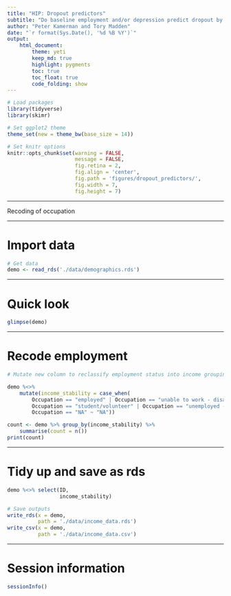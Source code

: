 ```yaml
---
title: "HIP: Dropout predictors"
subtitle: "Do baseline employment and/or depression predict dropout by 8 weeks?"
author: "Peter Kamerman and Tory Madden"
date: "`r format(Sys.Date(), '%d %B %Y')`"
output: 
    html_document:
        theme: yeti
        keep_md: true
        highlight: pygments
        toc: true
        toc_float: true
        code_folding: show
---
```


```r
# Load packages
library(tidyverse)
library(skimr)

# Set ggplot2 theme
theme_set(new = theme_bw(base_size = 14))

# Set knitr options
knitr::opts_chunk$set(warning = FALSE,
                      message = FALSE,
                      fig.retina = 2,
                      fig.align = 'center',
                      fig.path = 'figures/dropout_predictors/',
                      fig.width = 7,
                      fig.height = 7)
```

----

Recoding of occupation

----

# Import data

```r
# Get data
demo <- read_rds('./data/demographics.rds')
```

----

# Quick look

```r
glimpse(demo)

```

----

# Recode employment

```r
# Mutate new column to reclassify employment status into income grouping

demo %<>%
    mutate(income_stability = case_when(
        Occupation == "employed" | Occupation == "unable to work - disability grant" ~ "stable income",
        Occupation == "student/volunteer" | Occupation == "unemployed - looking for work" | Occupation == "unemployed - not looking for work" ~ "unstable or no income",
        Occupation == "NA" ~ "NA"))

count <- demo %>% group_by(income_stability) %>%
    summarise(count = n())
print(count)
```

----

# Tidy up and save as rds

```r

demo %<>% select(ID,
                 income_stability)

# Save outputs
write_rds(x = demo, 
          path = './data/income_data.rds')
write_csv(x = demo,
          path = './data/income_data.csv')

```

----

# Session information

```r
sessionInfo()
```